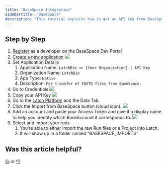 ```yaml
---
title: "BaseSpace Integration"
sidebarTitle: "BaseSpace"
description: "This tutorial explains how to get an API key from BaseSpace that you can use to automatically import your sequencing runs into Latch."
---
```


## Step by Step

1. [Register](https://developer.basespace.illumina.com/apps) as a developer on the BaseSpace Dev Portal
2. [Create a new application](https://developer.basespace.illumina.com/apps/new)
   ![](/images/basespace-1.png)
3. Set Application Details
   1. Application Name: `LatchBio <> [Your Organization] | API Key`
   2. Organization Name: `LatchBio`
   3. App Type: `Native`
   4. Description: `For transfer of FASTQ files from BaseSpace.`
4. Go to Credentials
   ![](/images/basespace-2.png)
5. Copy your API Key
   ![](/images/basespace-3.png)
6. Go to the [Latch Platform](https://console.latch.ai/) and the Data Tab.
7. Click the Import from BaseSpace button (cloud icon).
   ![](/images/basespace-4.png)
8. Add an account and paste your Access Token and give it a display name to help you identify which BaseAccount it corresponds to.
   ![](/images/basespace-5.png)
9. Select and import your runs
   1. You’re able to either import the raw Run files or a Project into Latch.
   2. It will show up in a folder named “BASESPACE_IMPORTS”

## Was this article helpful?

[👍](https://gucjxnd0b2v.typeform.com/to/pHRudLeW?typeform-medium=embed-email#source=getting-started&answers-dba3616d-33cf-4869-9661-56a59736abc2=dba3616d-33cf-4869-9661-56a59736abc2-yes) or [👎](https://gucjxnd0b2v.typeform.com/to/pHRudLeW?typeform-medium=embed-email#source=getting-started&answers-dba3616d-33cf-4869-9661-56a59736abc2=dba3616d-33cf-4869-9661-56a59736abc2-no)
